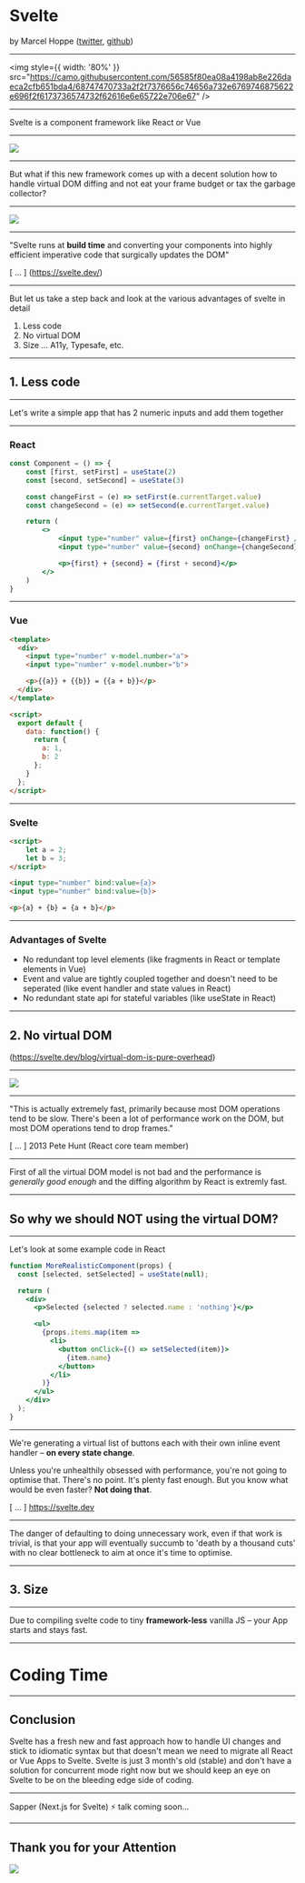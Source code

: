 

<Head>
  <title>Svelte</title>
  <meta name="author" content="Marcel Hoppe" />
</Head>

# Svelte

by Marcel Hoppe
([twitter](https://twitter.com/m_hope5), [github](https://github.com/Kampfheizung))

---

<img style={{ width: '80%' }} src="https://camo.githubusercontent.com/56585f80ea08a4198ab8e226daeca2cfb651bda4/68747470733a2f2f7376656c74656a732e6769746875622e696f2f6173736574732f62616e6e65722e706e67" />

---

Svelte is a component framework like React or Vue

---

![](https://media.giphy.com/media/UsGtz1AaT9qjaysHCB/giphy.gif)

---

But what if this new framework comes up with a decent solution how to handle virtual DOM diffing
and not eat your frame budget or tax the garbage collector?

---

![](https://media.giphy.com/media/l2YWzPphbDnbhuvqU/giphy.gif)

---

"Svelte runs at **build time** and converting your components into highly efficient imperative code that surgically updates the DOM"

[ ... ] (https://svelte.dev/)

---

But let us take a step back and look at the various advantages of svelte in detail

1. Less code
2. No virtual DOM
3. Size
... A11y, Typesafe, etc.

---

## 1. Less code

---

Let's write a simple app that has 2 numeric inputs and add them together

---

### React

```jsx
const Component = () => {
	const [first, setFirst] = useState(2)
	const [second, setSecond] = useState(3)

	const changeFirst = (e) => setFirst(e.currentTarget.value)
	const changeSecond = (e) => setSecond(e.currentTarget.value)

	return (
		<>
			<input type="number" value={first} onChange={changeFirst} />
			<input type="number" value={second} onChange={changeSecond} />

			<p>{first} + {second} = {first + second}</p>
		</>
	)
}
```

---

### Vue

```html
<template>
  <div>
    <input type="number" v-model.number="a">
    <input type="number" v-model.number="b">

    <p>{{a}} + {{b}} = {{a + b}}</p>
  </div>
</template>

<script>
  export default {
    data: function() {
      return {
        a: 1,
        b: 2
      };
    }
  };
</script>
```

---

### Svelte

```html
<script>
	let a = 2;
	let b = 3;
</script>

<input type="number" bind:value={a}>
<input type="number" bind:value={b}>

<p>{a} + {b} = {a + b}</p>
```

---

### Advantages of Svelte

- No redundant top level elements (like fragments in React or template elements in Vue)
- Event and value are tightly coupled together and doesn't need to be seperated (like event handler and state values in React)
- No redundant state api for stateful variables (like useState in React)

---

## 2. No virtual DOM

(https://svelte.dev/blog/virtual-dom-is-pure-overhead)

---

![](https://media.makeameme.org/created/its-like-the-nm48kv.jpg)

---

"This is actually extremely fast, primarily because most DOM operations tend to be slow. There's been a lot of performance work on the DOM, but most DOM operations tend to drop frames."

[ ... ] 2013 Pete Hunt (React core team member)

---

First of all the virtual DOM model is not bad and the performance is *generally good enough*
and the diffing algorithm by React is extremly fast.

---

## So why we should **NOT** using the virtual DOM?

---

Let's look at some example code in React

```jsx
function MoreRealisticComponent(props) {
  const [selected, setSelected] = useState(null);

  return (
    <div>
      <p>Selected {selected ? selected.name : 'nothing'}</p>

      <ul>
        {props.items.map(item =>
          <li>
            <button onClick={() => setSelected(item)}>
              {item.name}
            </button>
          </li>
        )}
      </ul>
    </div>
  );
}
```

---

We're generating a virtual list of buttons each with their own inline event handler – **on every state change**.

Unless you're unhealthily obsessed with performance, you're not going to optimise that. There's no point. It's plenty fast enough. But you know what would be even faster? **Not doing that**.

[ ... ] https://svelte.dev

---

The danger of defaulting to doing unnecessary work, even if that work is trivial, is that your app will eventually succumb to 'death by a thousand cuts' with no clear bottleneck to aim at once it's time to optimise.

---

## 3. Size

---

Due to compiling svelte code to tiny **framework-less** vanilla JS – your App starts and stays fast.

---

# Coding Time

---

## Conclusion

Svelte has a fresh new and fast approach how to handle UI changes and stick to idiomatic syntax but that doesn't mean we need to
migrate all React or Vue Apps to Svelte. Svelte is just 3 month's old (stable) and don't have a solution for concurrent mode right now but we should
keep an eye on Svelte to be on the bleeding edge side of coding.

---

Sapper (Next.js for Svelte) ⚡️ talk coming soon...

---

## Thank you for your Attention

![](https://media.giphy.com/media/AeWoyE3ZT90YM/giphy.gif)